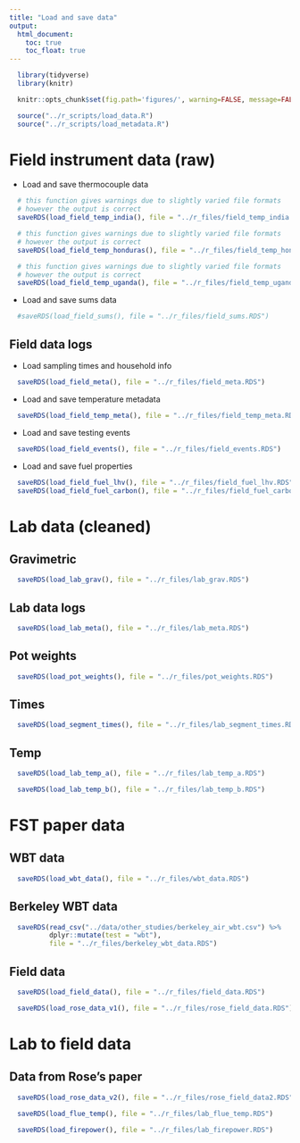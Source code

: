 ```yaml
---
title: "Load and save data"
output:
  html_document:
    toc: true
    toc_float: true
---
```


```r
  library(tidyverse)
  library(knitr)
```

```r
  knitr::opts_chunk$set(fig.path='figures/', warning=FALSE, message=FALSE, cache=FALSE)
```

```r
  source("../r_scripts/load_data.R")
  source("../r_scripts/load_metadata.R")
```

# Field instrument data (raw)

* Load and save thermocouple data

```r
  # this function gives warnings due to slightly varied file formats 
  # however the output is correct
  saveRDS(load_field_temp_india(), file = "../r_files/field_temp_india.RDS")
```

```r
  # this function gives warnings due to slightly varied file formats 
  # however the output is correct
  saveRDS(load_field_temp_honduras(), file = "../r_files/field_temp_honduras.RDS")
```

```r
  # this function gives warnings due to slightly varied file formats 
  # however the output is correct
  saveRDS(load_field_temp_uganda(), file = "../r_files/field_temp_uganda.RDS")
```

* Load and save sums data

```r
  #saveRDS(load_field_sums(), file = "../r_files/field_sums.RDS")
```

## Field data logs

* Load sampling times and household info

```r
  saveRDS(load_field_meta(), file = "../r_files/field_meta.RDS")
```

* Load and save temperature metadata

```r
  saveRDS(load_field_temp_meta(), file = "../r_files/field_temp_meta.RDS")
```

* Load and save testing events

```r
  saveRDS(load_field_events(), file = "../r_files/field_events.RDS")
```

* Load and save fuel properties 

```r
  saveRDS(load_field_fuel_lhv(), file = "../r_files/field_fuel_lhv.RDS")
  saveRDS(load_field_fuel_carbon(), file = "../r_files/field_fuel_carbon.RDS")
```

# Lab data (cleaned)

## Gravimetric

```r
  saveRDS(load_lab_grav(), file = "../r_files/lab_grav.RDS")
```

## Lab data logs

```r
  saveRDS(load_lab_meta(), file = "../r_files/lab_meta.RDS")
```

## Pot weights

```r
  saveRDS(load_pot_weights(), file = "../r_files/pot_weights.RDS")
```

## Times

```r
  saveRDS(load_segment_times(), file = "../r_files/lab_segment_times.RDS")
```

## Temp

```r
  saveRDS(load_lab_temp_a(), file = "../r_files/lab_temp_a.RDS")
```

```r
  saveRDS(load_lab_temp_b(), file = "../r_files/lab_temp_b.RDS")
```

# FST paper data

## WBT data

```r
  saveRDS(load_wbt_data(), file = "../r_files/wbt_data.RDS")
```

## Berkeley WBT data

```r
  saveRDS(read_csv("../data/other_studies/berkeley_air_wbt.csv") %>%
          dplyr::mutate(test = "wbt"),
          file = "../r_files/berkeley_wbt_data.RDS")
```

## Field data

```r
  saveRDS(load_field_data(), file = "../r_files/field_data.RDS")
```

```r
  saveRDS(load_rose_data_v1(), file = "../r_files/rose_field_data.RDS")
```

# Lab to field data

## Data from Rose's paper

```r
  saveRDS(load_rose_data_v2(), file = "../r_files/rose_field_data2.RDS")
```

```r
  saveRDS(load_flue_temp(), file = "../r_files/lab_flue_temp.RDS")
```

```r
  saveRDS(load_firepower(), file = "../r_files/lab_firepower.RDS")
```
